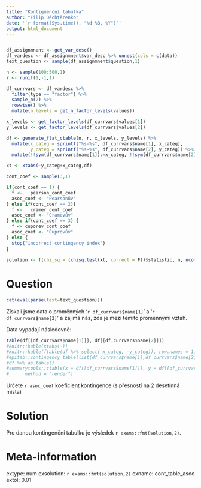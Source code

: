 ```yaml
---
title: "Kontignenční tabulka"
author: "Filip Děchtěrenko"
date: '`r format(Sys.time(), "%d %B, %Y")`'
output: html_document
---
```


```r

```

```r


df_assignmnent <- get_var_desc()
df_vardesc <- df_assignmnent$var_desc %>% unnest(cols = c(data))
text_question <- sample(df_assignmnent$question,1)

n <- sample(100:500,1)
r <- runif(1,-1,1)

df_currvars <- df_vardesc %>% 
  filter(type == "factor") %>% 
  sample_n(2) %>% 
  rowwise() %>% 
  mutate(n_levels = get_n_factor_levels(values))

x_levels <- get_factor_levels(df_currvars$values[1])
y_levels <- get_factor_levels(df_currvars$values[2])

df <- generate_flat_ctable(n, r, x_levels, y_levels) %>% 
  mutate(x_categ = sprintf("%s-%s", df_currvars$name[1], x_categ),
         y_categ = sprintf("%s-%s", df_currvars$name[2], y_categ)) %>% 
  mutate(!!sym(df_currvars$name[1]):=x_categ, !!sym(df_currvars$name[2]):=y_categ)

xt <- xtabs(~y_categ+x_categ,df)

cont_coef <- sample(3,1)

if(cont_coef == 1) {
  f <-   pearson_cont_coef
  asoc_coef <- "Pearsonův"
} else if(cont_coef == 2){
  f <-   cramer_cont_coef
  asoc_coef <- "Cramevův"
} else if(cont_coef == 3) {
  f <- cuporev_cont_coef
  asoc_coef <- "Čuprovův"
} else {
  stop("incorrect contingency index")
}
  
solution <- f(chi_sq = (chisq.test(xt, correct = F))$statistic, n, ncol(df), nrow(df))
```

Question
========

```r
cat(eval(parse(text=text_question)))
```

Získali jsme data o proměnných '`r df_currvars$name[1]`' a '`r df_currvars$name[2]`' a zajímá nás, zda je mezi těmito proměnnými vztah.

Data vypadají následovně:

```r

table(df[[df_currvars$name[1]]], df[[df_currvars$name[2]]])
#knitr::kable(xtabs(~))
#knitr::kable(ftable(df %>% select(-x_categ, -y_categ)), row.names = 1:2)
#epitab::contingency_table(list(df_currvars$name[1],df_currvars$name[2]), df)
#df %>% as.table()
#summarytools::ctable(x = df[[df_currvars$name[1]]], y = df[[df_currvars$name[2]]],
#      method = "render")
```

Určete `r asoc_coef` koeficient kontingence (s přesností na 2 desetinná místa)

Solution
========
Pro danou kontingenční tabulku je výsledek `r exams::fmt(solution,2)`.  

Meta-information
================
extype: num
exsolution: `r exams::fmt(solution,2)`
exname: cont_table_asoc
extol: 0.01